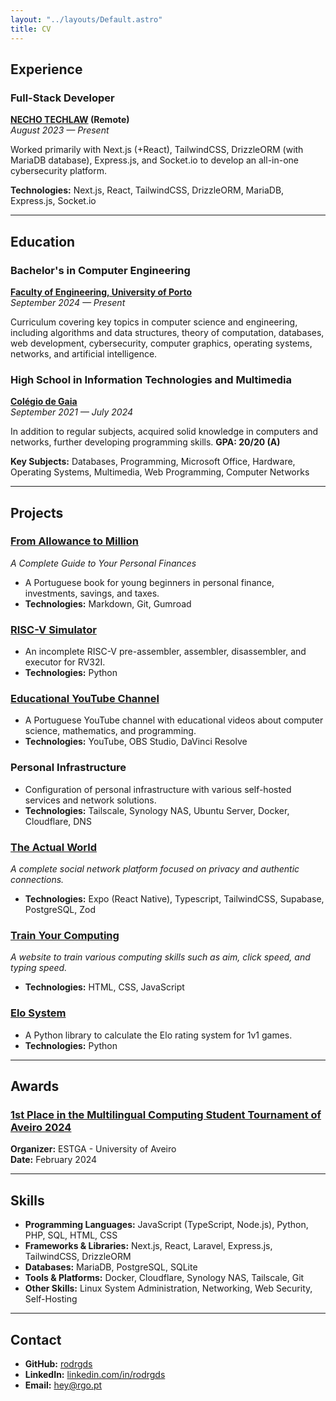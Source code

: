```yaml
---
layout: "../layouts/Default.astro"
title: CV
---
```



## Experience

### Full-Stack Developer
**[NECHO TECHLAW](https://necho.pt/) (Remote)**  
_August 2023 — Present_

Worked primarily with Next.js (+React), TailwindCSS, DrizzleORM (with MariaDB database), Express.js, and Socket.io to develop an all-in-one cybersecurity platform.

**Technologies:** Next.js, React, TailwindCSS, DrizzleORM, MariaDB, Express.js, Socket.io

---

## Education

### Bachelor's in Computer Engineering
**[Faculty of Engineering, University of Porto](https://www.up.pt/portal/en/feup/)**  
_September 2024 — Present_

Curriculum covering key topics in computer science and engineering, including algorithms and data structures, theory of computation, databases, web development, cybersecurity, computer graphics, operating systems, networks, and artificial intelligence.

### High School in Information Technologies and Multimedia
**[Colégio de Gaia](https://colgaia.pt)**  
_September 2021 — July 2024_

In addition to regular subjects, acquired solid knowledge in computers and networks, further developing programming skills. **GPA: 20/20 (A)**

**Key Subjects:** Databases, Programming, Microsoft Office, Hardware, Operating Systems, Multimedia, Web Programming, Computer Networks

---

## Projects

### [From Allowance to Million](https://damesadaaomilhao.pt/)
_A Complete Guide to Your Personal Finances_
- A Portuguese book for young beginners in personal finance, investments, savings, and taxes.
- **Technologies:** Markdown, Git, Gumroad

### [RISC-V Simulator](https://github.com/rodrgds/risc-v-emulator)
- An incomplete RISC-V pre-assembler, assembler, disassembler, and executor for RV32I.
- **Technologies:** Python

### [Educational YouTube Channel](https://url.rgo.pt/youtube)
- A Portuguese YouTube channel with educational videos about computer science, mathematics, and programming.
- **Technologies:** YouTube, OBS Studio, DaVinci Resolve

### Personal Infrastructure
- Configuration of personal infrastructure with various self-hosted services and network solutions.
- **Technologies:** Tailscale, Synology NAS, Ubuntu Server, Docker, Cloudflare, DNS

### [The Actual World](https://github.com/the-actual-world)
_A complete social network platform focused on privacy and authentic connections._
- **Technologies:** Expo (React Native), Typescript, TailwindCSS, Supabase, PostgreSQL, Zod

### [Train Your Computing](https://tyc.kraktoos.com/)
_A website to train various computing skills such as aim, click speed, and typing speed._
- **Technologies:** HTML, CSS, JavaScript

### [Elo System](https://github.com/rodrgds/python-elo-system)
- A Python library to calculate the Elo rating system for 1v1 games.
- **Technologies:** Python

---

## Awards

### [1st Place in the Multilingual Computing Student Tournament of Aveiro 2024](http://tecla.estga.ua.pt/)
**Organizer:** ESTGA - University of Aveiro  
**Date:** February 2024

---

## Skills

- **Programming Languages:** JavaScript (TypeScript, Node.js), Python, PHP, SQL, HTML, CSS
- **Frameworks & Libraries:** Next.js, React, Laravel, Express.js, TailwindCSS, DrizzleORM
- **Databases:** MariaDB, PostgreSQL, SQLite
- **Tools & Platforms:** Docker, Cloudflare, Synology NAS, Tailscale, Git
- **Other Skills:** Linux System Administration, Networking, Web Security, Self-Hosting

---

## Contact

- **GitHub:** [rodrgds](https://github.com/rodrgds)
- **LinkedIn:** [linkedin.com/in/rodrgds](https://www.linkedin.com/in/rodrgds)
- **Email:** [hey@rgo.pt](mailto:hey@rgo.pt)
